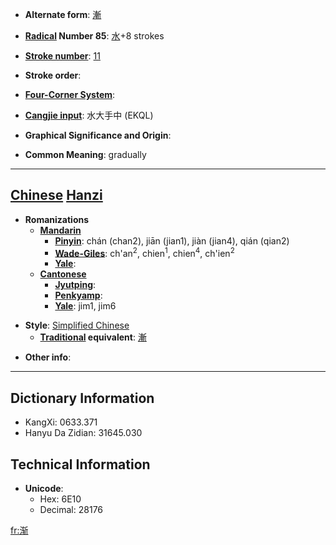 * '''Alternate form''': [[漸]]

* '''[[Wiktionary:Chinese radical index| Radical]] Number 85''': [[Wiktionary:Chinese radical index 水|水]]+8 strokes

* '''[[Wiktionary:Chinese total strokes index|Stroke number]]''': [[Wiktionary:Chinese total strokes index 11|11]]

* '''Stroke order''': 

* '''[[Wiktionary:Chinese four corner index|Four-Corner System]]''': 

* '''[[Wiktionary:Chinese Cangjie index|Cangjie input]]''': 水大手中 (EKQL)

* '''Graphical Significance and Origin''': 

* '''Common Meaning''': gradually

----

== [[Chinese]] [[Hanzi]] ==

* '''Romanizations'''
** '''[[Mandarin]]'''
*** '''[[Pinyin]]''': chán (chan2), jiān (jian1), jiàn (jian4), qián (qian2)
*** '''[[Wade-Giles]]''': ch'an<sup>2</sup>, chien<sup>1</sup>, chien<sup>4</sup>, ch'ien<sup>2</sup>
*** '''[[Yale]]''': 
** '''[[Cantonese]]'''
*** '''[[Jyutping]]''':
*** '''[[Penkyamp]]''': 
*** '''[[Yale]]''': jim1, jim6

* '''Style''': [[Simplified Chinese]] 
** '''[[Traditional Chinese|Traditional]] equivalent''': [[漸]]

* '''Other info''': 

----

== Dictionary Information ==

* KangXi: 0633.371
* Hanyu Da Zidian: 31645.030

== Technical Information ==

* '''Unicode''':
** Hex: 6E10
** Decimal: 28176

[[fr:渐]]